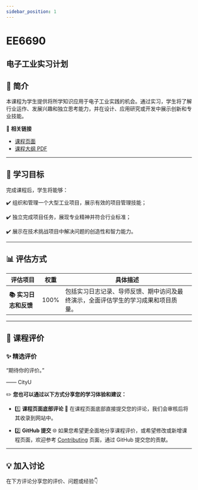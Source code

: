 ```yaml
---
sidebar_position: 1
---
```


# EE6690
## 电子工业实习计划

## **📘 简介**
本课程为学生提供将所学知识应用于电子工业实践的机会。通过实习，学生将了解行业运作、发展兴趣和独立思考能力，并在设计、应用研究或开发中展示创新和专业技能。

🔗 **相关链接**
- [课程页面](https://www.cityu.edu.hk/catalogue/pg/202425/course/EE6690.htm)
- [课程大纲 PDF](https://www.cityu.edu.hk/catalogue/pg/202425/course/EE6690.pdf)

---

## **🎯 学习目标**

完成课程后，学生将能够：

✔️ 组织和管理一个大型工业项目，展示有效的项目管理技能；

✔️ 独立完成项目任务，展现专业精神并符合行业标准；

✔️ 展示在技术挑战项目中解决问题的创造性和智力能力。

---

## **📊 评估方式**

| **评估项目**          | **权重** | **具体描述**                                                                                       |
|----------------------|---------|---------------------------------------------------------------------------------------------------|
| **📚 实习日志和反馈** | 100%    | 包括实习日志记录、导师反馈、期中访问及最终演示，全面评估学生的学习成果和项目质量。                  |

---

## **💬 课程评价**

### ✨ **精选评价**
<div className={commentStyles.commentBox}>
    <p className={commentStyles.commentText}>
        “期待你的评价。”
    </p>
    <p className={commentStyles.commentAuthor}>—— CityU</p>
</div>

✏️ **您也可以通过以下方式分享您的学习体验和建议：**

- 1️⃣ **课程页面底部评论**
💬 在课程页面底部直接提交您的评论，我们会审核后将其收录到网站中。

- 2️⃣ **GitHub 提交**
🌐 如果您希望更全面地分享课程评价，或希望修改或新增课程页面，欢迎参考 [Contributing](/contributing) 页面，通过 GitHub 提交您的贡献。

---

## **💡 加入讨论**

在下方评论分享您的评价、问题或经验👇
<Utterances />